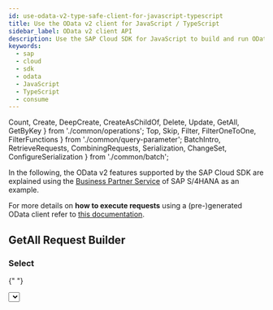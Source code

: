 ```yaml
---
id: use-odata-v2-type-safe-client-for-javascript-typescript
title: Use the OData v2 client for JavaScript / TypeScript
sidebar_label: OData v2 client API
description: Use the SAP Cloud SDK for JavaScript to build and run OData v2 requests in a type-safe way.
keywords:
  - sap
  - cloud
  - sdk
  - odata
  - JavaScript
  - TypeScript
  - consume
---
```


<!-- vale off -->

  Count,
  Create,
  DeepCreate,
  CreateAsChildOf,
  Delete,
  Update,
  GetAll,
  GetByKey
} from './common/operations';
  Top,
  Skip,
  Filter,
  FilterOneToOne,
  FilterFunctions
} from './common/query-parameter';
  BatchIntro,
  RetrieveRequests,
  CombiningRequests,
  Serialization,
  ChangeSet,
  ConfigureSerialization
} from './common/batch';

<!-- vale on -->

In the following, the OData v2 features supported by the SAP Cloud SDK are explained using the [Business Partner Service](https://api.sap.com/api/API_BUSINESS_PARTNER/resource) of SAP S/4HANA as an example.

For more details on **how to execute requests** using a (pre-)generated OData client refer to [this documentation](./executing-a-request-using-a-generated-odata-v2-v4-client-with-sap-cloud-sdk-for-javascript).

## GetAll Request Builder

<GetAll />

### Select

{" "}

<Select />

### Filter

{" "}

<Filter />

#### Filter on One-To-One Navigation Properties

{" "}

<FilterOneToOne />

#### More Filter Expressions

More advanced filter expressions can be found [here](#available-filter-expressions).

### Skip

{" "}

<Skip />

### Top

{" "}

<Top />

### Count

{" "}

<Count />

## GetByKey Request Builder

<GetByKey />

## Create Request Builder

<Create />

### Deep Create

{" "}

<DeepCreate />

### Create as Child of

{" "}

<CreateAsChildOf />

## Update Request Builder

<Update />

## Delete Request Builder

<Delete />

## Handling of ETags

<ETag />

## Handling of CSRF tokens

<Csrf />

## Available Filter Expressions

### Filter Functions

{" "}

<FilterFunctions />

## Function imports

### Request builder

{" "}

<RequestBuilder />

### Setting ETag

{" "}

<EtagFunctionImport />

## Batch Requests

<BatchIntro />

### Retrieve request

{" "}

<RetrieveRequests />

### Changeset

{" "}

<ChangeSet />

### Combining requests

{" "}

<CombingRequests />

### Serialization

{" "}

<Serialization />

### Configure subrequest serialization

{" "}

<ConfigureSerialization />
